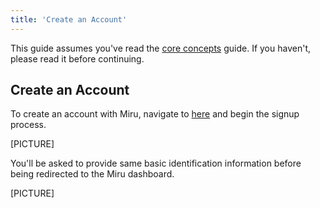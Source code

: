 ```yaml
---
title: 'Create an Account'
---
```


This guide assumes you've read the [core concepts](/pages/core-concepts/overview) guide. If you haven't, please read it before continuing.

## Create an Account
To create an account with Miru, navigate to [here](https://configs.miruml.com) and begin the signup process.

[PICTURE]

You'll be asked to provide same basic identification information before being redirected to the Miru dashboard.

[PICTURE]